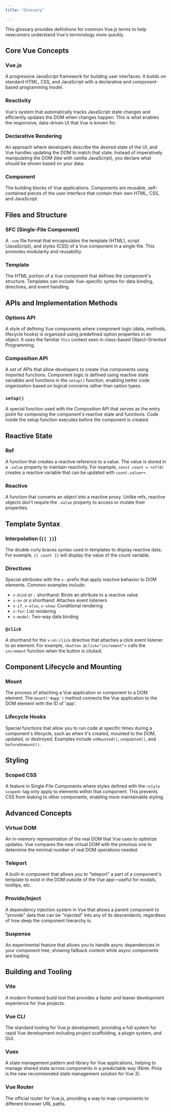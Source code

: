 ```yaml
---
title: "Glossary"

---
```


This glossary provides definitions for common Vue.js terms to help newcomers understand Vue's terminology more quickly.

## Core Vue Concepts

### Vue.js
A progressive JavaScript framework for building user interfaces. It builds on standard HTML, CSS, and JavaScript with a declarative and component-based programming model.

### Reactivity
Vue's system that automatically tracks JavaScript state changes and efficiently updates the DOM when changes happen. This is what enables the responsive, data-driven UI that Vue is known for.

### Declarative Rendering
An approach where developers describe the desired state of the UI, and Vue handles updating the DOM to match that state. Instead of imperatively manipulating the DOM (like with vanilla JavaScript), you declare what should be shown based on your data.

### Component
The building blocks of Vue applications. Components are reusable, self-contained pieces of the user interface that contain their own HTML, CSS, and JavaScript.

## Files and Structure

### SFC (Single-File Component)
A `.vue` file format that encapsulates the template (HTML), script (JavaScript), and styles (CSS) of a Vue component in a single file. This promotes modularity and reusability.

### Template
The HTML portion of a Vue component that defines the component's structure. Templates can include Vue-specific syntax for data binding, directives, and event handling.

## APIs and Implementation Methods

### Options API
A style of defining Vue components where component logic (data, methods, lifecycle hooks) is organized using predefined option properties in an object. It uses the familiar `this` context seen in class-based Object-Oriented Programming.

### Composition API
A set of APIs that allow developers to create Vue components using imported functions. Component logic is defined using reactive state variables and functions in the `setup()` function, enabling better code organization based on logical concerns rather than option types.

### `setup()`
A special function used with the Composition API that serves as the entry point for composing the component's reactive state and functions. Code inside the setup function executes before the component is created.

## Reactive State

### Ref
A function that creates a reactive reference to a value. The value is stored in a `.value` property to maintain reactivity. For example, `const count = ref(0)` creates a reactive variable that can be updated with `count.value++`.

### Reactive
A function that converts an object into a reactive proxy. Unlike refs, reactive objects don't require the `.value` property to access or mutate their properties.

## Template Syntax

### Interpolation (`{{ }}`)
The double curly braces syntax used in templates to display reactive data. For example, `{{ count }}` will display the value of the count variable.

### Directives
Special attributes with the `v-` prefix that apply reactive behavior to DOM elements. Common examples include:
- `v-bind` or `:` shorthand: Binds an attribute to a reactive value
- `v-on` or `@` shorthand: Attaches event listeners
- `v-if`, `v-else`, `v-show`: Conditional rendering
- `v-for`: List rendering
- `v-model`: Two-way data binding

### `@click`
A shorthand for the `v-on:click` directive that attaches a click event listener to an element. For example, `<button @click="increment">` calls the `increment` function when the button is clicked.

## Component Lifecycle and Mounting

### Mount
The process of attaching a Vue application or component to a DOM element. The `mount('#app')` method connects the Vue application to the DOM element with the ID of 'app'.

### Lifecycle Hooks
Special functions that allow you to run code at specific times during a component's lifecycle, such as when it's created, mounted to the DOM, updated, or destroyed. Examples include `onMounted()`, `onUpdated()`, and `beforeUnmount()`.

## Styling

### Scoped CSS
A feature in Single-File Components where styles defined with the `<style scoped>` tag only apply to elements within that component. This prevents CSS from leaking to other components, enabling more maintainable styling.

## Advanced Concepts

### Virtual DOM
An in-memory representation of the real DOM that Vue uses to optimize updates. Vue compares the new virtual DOM with the previous one to determine the minimal number of real DOM operations needed.

### Teleport
A built-in component that allows you to "teleport" a part of a component's template to exist in the DOM outside of the Vue app—useful for modals, tooltips, etc.

### Provide/Inject
A dependency injection system in Vue that allows a parent component to "provide" data that can be "injected" into any of its descendants, regardless of how deep the component hierarchy is.

### Suspense
An experimental feature that allows you to handle async dependencies in your component tree, showing fallback content while async components are loading.

## Building and Tooling

### Vite
A modern frontend build tool that provides a faster and leaner development experience for Vue projects.

### Vue CLI
The standard tooling for Vue.js development, providing a full system for rapid Vue development including project scaffolding, a plugin system, and GUI.

### Vuex
A state management pattern and library for Vue applications, helping to manage shared state across components in a predictable way (Note: Pinia is the new recommended state management solution for Vue 3).

### Vue Router
The official router for Vue.js, providing a way to map components to different browser URL paths.